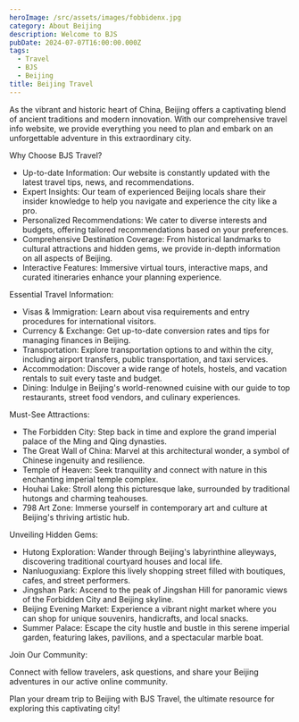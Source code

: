 ```yaml
---
heroImage: /src/assets/images/fobbidenx.jpg
category: About Beijing
description: Welcome to BJS
pubDate: 2024-07-07T16:00:00.000Z
tags:
  - Travel
  - BJS
  - Beijing
title: Beijing Travel
---
```


As the vibrant and historic heart of China, Beijing offers a captivating blend of ancient traditions and modern innovation. With our comprehensive travel info website, we provide everything you need to plan and embark on an unforgettable adventure in this extraordinary city.

Why Choose BJS Travel?

* Up-to-date Information: Our website is constantly updated with the latest travel tips, news, and recommendations.
* Expert Insights: Our team of experienced Beijing locals share their insider knowledge to help you navigate and experience the city like a pro.
* Personalized Recommendations: We cater to diverse interests and budgets, offering tailored recommendations based on your preferences.
* Comprehensive Destination Coverage: From historical landmarks to cultural attractions and hidden gems, we provide in-depth information on all aspects of Beijing.
* Interactive Features: Immersive virtual tours, interactive maps, and curated itineraries enhance your planning experience.

Essential Travel Information:

* Visas & Immigration: Learn about visa requirements and entry procedures for international visitors.
* Currency & Exchange: Get up-to-date conversion rates and tips for managing finances in Beijing.
* Transportation: Explore transportation options to and within the city, including airport transfers, public transportation, and taxi services.
* Accommodation: Discover a wide range of hotels, hostels, and vacation rentals to suit every taste and budget.
* Dining: Indulge in Beijing's world-renowned cuisine with our guide to top restaurants, street food vendors, and culinary experiences.

Must-See Attractions:

* The Forbidden City: Step back in time and explore the grand imperial palace of the Ming and Qing dynasties.
* The Great Wall of China: Marvel at this architectural wonder, a symbol of Chinese ingenuity and resilience.
* Temple of Heaven: Seek tranquility and connect with nature in this enchanting imperial temple complex.
* Houhai Lake: Stroll along this picturesque lake, surrounded by traditional hutongs and charming teahouses.
* 798 Art Zone: Immerse yourself in contemporary art and culture at Beijing's thriving artistic hub.

Unveiling Hidden Gems:

* Hutong Exploration: Wander through Beijing's labyrinthine alleyways, discovering traditional courtyard houses and local life.
* Nanluoguxiang: Explore this lively shopping street filled with boutiques, cafes, and street performers.
* Jingshan Park: Ascend to the peak of Jingshan Hill for panoramic views of the Forbidden City and Beijing skyline.
* Beijing Evening Market: Experience a vibrant night market where you can shop for unique souvenirs, handicrafts, and local snacks.
* Summer Palace: Escape the city hustle and bustle in this serene imperial garden, featuring lakes, pavilions, and a spectacular marble boat.

Join Our Community:

Connect with fellow travelers, ask questions, and share your Beijing adventures in our active online community.

Plan your dream trip to Beijing with BJS Travel, the ultimate resource for exploring this captivating city!
